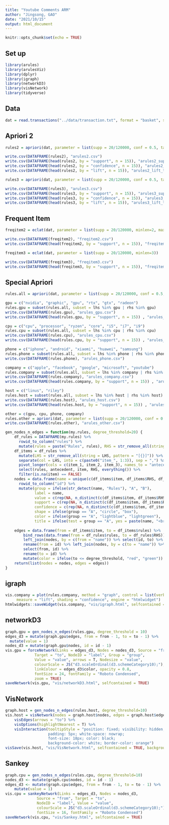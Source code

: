 ```yaml
---
title: "Youtube Comments ARM"
author: "Jingsong, GAO"
date: "2021/10/15"
output: html_document
---
```


```r
knitr::opts_chunk$set(echo = TRUE)
```

## Set up
```r
library(arules)
library(arulesViz)
library(dplyr)
library(igraph)
library(networkD3)
library(visNetwork)
library(tidyverse)
```

## Data
```r
dat = read.transactions("../data/transaction.txt", format = "basket", sep=",")
```

## Apriori 2
```r
rules2 = apriori(dat, parameter = list(supp = 20/120000, conf = 0.5, target = "rules", minlen=2, maxlen=2))
```

```r
write.csv(DATAFRAME(rules2), "arules2.csv")
write.csv(DATAFRAME(head(rules2, by = "support", n = 15)), "arules2_sup_top15.csv")
write.csv(DATAFRAME(head(rules2, by = "confidence", n = 15)), "arules2_conf_top15.csv")
write.csv(DATAFRAME(head(rules2, by = "lift", n = 15)), "arules2_lift_top15.csv")
```

```r
rules3 = apriori(dat, parameter = list(supp = 20/120000, conf = 0.5, target = "rules", minlen=3))
```

```r
write.csv(DATAFRAME(rules3), "arules3.csv")
write.csv(DATAFRAME(head(rules3, by = "support", n = 15)), "arules3_sup_top15.csv")
write.csv(DATAFRAME(head(rules3, by = "confidence", n = 15)), "arules3_conf_top15.csv")
write.csv(DATAFRAME(head(rules3, by = "lift", n = 15)), "arules3_lift_top15.csv")
```

## Frequent Item

```r
freqitem2 = eclat(dat, parameter = list(supp = 20/120000, minlen=2, maxlen=2))
```
```r
write.csv(DATAFRAME(freqitem2), "freqitem2.csv")
write.csv(DATAFRAME(head(freqitem2, by = "support", n = 15)), "freqitem2_sup_top15.csv")
```

```r
freqitem3 = eclat(dat, parameter = list(supp = 20/120000, minlen=3))
```

```r
write.csv(DATAFRAME(freqitem3), "freqitem3.csv")
write.csv(DATAFRAME(head(freqitem3, by = "support", n = 15)), "freqitem3_sup_top15.csv")
```

## Special Apriori
```r
rules.all = apriori(dat, parameter = list(supp = 20/120000, conf = 0.5, minlen=2))
```
```r
gpu = c("nvidia", "graphic", "gpu", "rtx", "gtx", "radeon")
rules.gpu = subset(rules.all, subset = lhs %in% gpu | rhs %in% gpu)
write.csv(DATAFRAME(rules.gpu), "arules_gpu.csv")
write.csv(DATAFRAME(head(rules.gpu, by = "support", n = 15)) , "arules_gpu_top15.csv")
```

```r
cpu = c("cpu", "processor", "ryzen", "core", "i5", "i7", "i9")
rules.cpu = subset(rules.all, subset = lhs %in% cpu | rhs %in% cpu)
write.csv(DATAFRAME(rules.cpu), "arules_cpu.csv")
write.csv(DATAFRAME(head(rules.cpu, by = "support", n = 15)) , "arules_cpu_top15.csv")
```


```r
phone = c("iphone", "android", "xiaomi", "huawei", "samsung")
rules.phone = subset(rules.all, subset = lhs %in% phone | rhs %in% phone)
write.csv(DATAFRAME(rules.phone), "arules_phone.csv")
```

```r
company = c("apple", "facebook", "google", "microsoft", "youtube")
rules.company = subset(rules.all, subset = lhs %in% company | rhs %in% company)
write.csv(DATAFRAME(rules.company), "arules_company.csv")
write.csv(DATAFRAME(head(rules.company, by = "support", n = 15)) , "arules_company_top15.csv")
```

```r
host = c("linus", "riley")
rules.host = subset(rules.all, subset = lhs %in% host | rhs %in% host)
write.csv(DATAFRAME(rules.host), "arules_host.csv")
write.csv(DATAFRAME(head(rules.host, by = "support", n = 15)) , "arules_host_top15.csv")
```

```r
other = c(gpu, cpu, phone, company)
rules.other = apriori(dat, parameter = list(supp = 20/120000, conf = 0.5, minlen=2),  appearance = list(none = other))
write.csv(DATAFRAME(rules.other), "arules_other.csv")
```

```r
gen_nodes_n_edges = function(my.rules, degree_threshold=20) {
    df_rules = DATAFRAME(my.rules) %>%
      rowid_to_column("rules") %>%
      mutate(rules = paste("Rules", rules), RHS = str_remove_all(string = RHS, pattern = "[{}]"))
    df_items = df_rules %>%
      mutate(LHS = str_remove_all(string = LHS, pattern = "[{}]")) %>%
      separate(col = LHS, into = c(paste0("item_", 1:3)), sep = ",") %>%
      pivot_longer(cols = c(item_1, item_2, item_3), names_to = "antecedent", values_to = "item") %>%
      select(rules, antecedent, item, RHS, everything()) %>%
      filter(is.na(item) == FALSE)
    nodes = data.frame(name = unique(c(df_items$item, df_items$RHS, df_items$rules))) %>%
      rowid_to_column("id") %>%
      mutate(group = ifelse(str_detect(name, "Rules"), "A", "B"),
             label = name,
             value = c(rep(NA, n_distinct(c(df_items$item, df_items$RHS))), df_rules$lift),
             support = c(rep(NA, n_distinct(c(df_items$item, df_items$RHS))), df_rules$support),
             confidence = c(rep(NA, n_distinct(c(df_items$item, df_items$RHS))),df_rules$confidence),
             shape = ifelse(group == "A", "circle", "box"),
             color = ifelse(group == "A", "lightblue", "lightgreen"),
             title = ifelse(test = group == "A", yes = paste(name, "<br> Lift:", round(value, 2), "<br> Confidence:", round(confidence, 2), "<br> Support:", round(support, 2)), no = as.character(name)))
    
    edges = data.frame(from = df_items$item, to = df_items$rules) %>%
        bind_rows(data.frame(from = df_rules$rules, to = df_rules$RHS)) %>%
        left_join(nodes, by = c(from = "name")) %>% select(id, to) %>%
        rename(from = id) %>% left_join(nodes, by = c(to = "name")) %>%
        select(from, id) %>%
        rename(to = id) %>%
        mutate(color = ifelse(to <= degree_threshold, "red", "green"))
    return(list(nodes = nodes, edges = edges))
}
```

## igraph
```r
vis.company = plot(rules.company, method = "graph", control = list(verbose = FALSE),
     measure = "lift", shading = "confidence", engine = "htmlwidget")
htmlwidgets::saveWidget(vis.company, "vis/igraph.html", selfcontained = TRUE)
```



## networkD3
```r
graph.gpu = gen_nodes_n_edges(rules.gpu, degree_threshold = 10)
edges_d3 = mutate(graph.gpu$edges, from = from - 1, to = to - 1) %>%
  mutate(value = 1)
nodes_d3 = mutate(graph.gpu$nodes, id = id - 1)
vis.gpu = forceNetwork(Links = edges_d3, Nodes = nodes_d3, Source = "from",
             Target = "to", NodeID = "label", Group = "group",
             Value = "value", arrows = T, Nodesize = "value",
             colourScale = JS("d3.scaleOrdinal(d3.schemeCategory10);"),
             linkColour = edges_d3$color, opacity = 0.8,
             fontSize = 24, fontFamily = "Roboto Condensed",
             zoom = TRUE)
saveNetwork(vis.gpu, "vis/networkD3.html", selfcontained = TRUE)
```

## VisNetwork
```r
graph.host = gen_nodes_n_edges(rules.host, degree_threshold=10)
vis.host = visNetwork(nodes = graph.host$nodes, edges = graph.host$edges, height = "500px", width = "100%") %>%
    visEdges(arrows = "to") %>%
    visOptions(highlightNearest = T) %>%
    visInteraction(tooltipStyle = "position: fixed; visibility: hidden; 
                   padding: 5px; white-space: nowrap;
                   font-size: 18px; color: black;
                   background-color: white; border-color: orange")
visSave(vis.host, "vis/VisNetwork.html", selfcontained = TRUE, background = "white")
```


## Sankey
```r
graph.cpu = gen_nodes_n_edges(rules.cpu, degree_threshold=10)
nodes_d3 <- mutate(graph.cpu$nodes, id = id - 1)
edges_d3 <- mutate(graph.cpu$edges, from = from - 1, to = to - 1) %>%
    mutate(value = 1)
vis.cpu = sankeyNetwork(Links = edges_d3, Nodes = nodes_d3,
              Source = "from", Target = "to",
              NodeID = "label", Value = "value",
              colourScale = JS("d3.scaleOrdinal(d3.schemeCategory10);"),
              fontSize = 16, fontFamily = "Roboto Condensed")
saveNetwork(vis.cpu, "vis/Sankey.html", selfcontained = TRUE)
```








